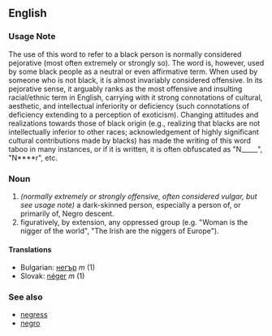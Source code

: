 ==English==

===Usage Note===
The use of this word to refer to a black person is normally considered pejorative (most often extremely or strongly so).  The word is, however, used by some black people as a neutral or even affirmative term.  When used by someone who is not black, it is almost invariably considered offensive. In its pejorative sense, it arguably ranks as the most offensive and insulting racial/ethnic term in English, carrying with it strong connotations of cultural, aesthetic, and intellectual inferiority or deficiency (such connotations of deficiency extending to a perception of exoticism).  Changing attitudes and realizations towards those of black origin (e.g., realizing that blacks are not intellectually inferior to other races; acknowledgement of highly significant cultural contributions made by blacks) has made the writing of this word taboo in many instances, or if it is written, it is often obfuscated as "N_____", "N****r", etc.

===Noun===

# ''(normally extremely or strongly offensive, often considered vulgar, but see usage note)'' a dark-skinned person, especially a person of, or primarily of, Negro descent.
# figuratively, by extension, any oppressed group (e.g. "Woman is the nigger of the world", "The Irish are the niggers of Europe").

====Translations====
*Bulgarian: [[негър]] ''m'' (1)
*Slovak: [[néger]] ''m'' (1)

===See also===
*[[negress]]
*[[negro]]